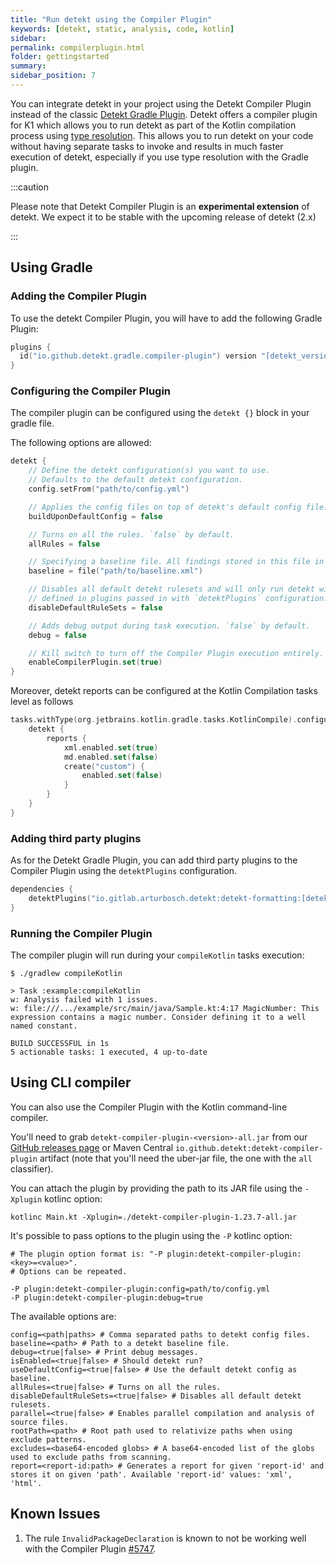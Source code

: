 ```yaml
---
title: "Run detekt using the Compiler Plugin"
keywords: [detekt, static, analysis, code, kotlin]
sidebar:
permalink: compilerplugin.html
folder: gettingstarted
summary:
sidebar_position: 7
---
```


You can integrate detekt in your project using the Detekt Compiler Plugin instead of the classic [Detekt Gradle Plugin](/docs/gettingstarted/gradle). Detekt offers a compiler plugin for K1 which allows you to run detekt as part of the Kotlin compilation process using [type resolution](/docs/gettingstarted/type-resolution). This allows you to run detekt on your code without having separate tasks to invoke and results in much faster execution of detekt, especially if you use type resolution with the Gradle plugin.

:::caution

Please note that Detekt Compiler Plugin is an **experimental extension** of detekt. We expect it to be stable with the upcoming release of detekt (2.x)

:::

## Using Gradle

### Adding the Compiler Plugin

To use the detekt Compiler Plugin, you will have to add the following Gradle Plugin:

```kotlin
plugins {
  id("io.github.detekt.gradle.compiler-plugin") version "[detekt_version]"
}
```

### Configuring the Compiler Plugin

The compiler plugin can be configured using the `detekt {}` block in your gradle file.

The following options are allowed:

```kotlin
detekt {
    // Define the detekt configuration(s) you want to use.
    // Defaults to the default detekt configuration.
    config.setFrom("path/to/config.yml")

    // Applies the config files on top of detekt's default config file. `false` by default.
    buildUponDefaultConfig = false

    // Turns on all the rules. `false` by default.
    allRules = false

    // Specifying a baseline file. All findings stored in this file in subsequent runs of detekt.
    baseline = file("path/to/baseline.xml")

    // Disables all default detekt rulesets and will only run detekt with custom rules
    // defined in plugins passed in with `detektPlugins` configuration. `false` by default.
    disableDefaultRuleSets = false

    // Adds debug output during task execution. `false` by default.
    debug = false

    // Kill switch to turn off the Compiler Plugin execution entirely.
    enableCompilerPlugin.set(true)
}
```

Moreover, detekt reports can be configured at the Kotlin Compilation tasks level as follows

```kotlin
tasks.withType(org.jetbrains.kotlin.gradle.tasks.KotlinCompile).configureEach {
    detekt {
        reports {
            xml.enabled.set(true)
            md.enabled.set(false)
            create("custom") {
                enabled.set(false)
            }
        }
    }
}
```

### Adding third party plugins

As for the Detekt Gradle Plugin, you can add third party plugins to the Compiler Plugin using the `detektPlugins` configuration.

```kotlin
dependencies {
    detektPlugins("io.gitlab.arturbosch.detekt:detekt-formatting:[detekt_version]")
}
```

### Running the Compiler Plugin

The compiler plugin will run during your `compileKotlin` tasks execution:

```shell
$ ./gradlew compileKotlin

> Task :example:compileKotlin
w: Analysis failed with 1 issues.
w: file:///.../example/src/main/java/Sample.kt:4:17 MagicNumber: This expression contains a magic number. Consider defining it to a well named constant.

BUILD SUCCESSFUL in 1s
5 actionable tasks: 1 executed, 4 up-to-date
```

## Using CLI compiler

You can also use the Compiler Plugin with the Kotlin command-line compiler.

You'll need to grab `detekt-compiler-plugin-<version>-all.jar` from our [GitHub releases page](https://github.com/detekt/detekt/releases) or Maven Central `io.github.detekt:detekt-compiler-plugin` artifact (note that you'll need the uber-jar file, the one with the `all` classifier).

You can attach the plugin by providing the path to its JAR file using the `-Xplugin` kotlinc option:

```shell
kotlinc Main.kt -Xplugin=./detekt-compiler-plugin-1.23.7-all.jar
```

It's possible to pass options to the plugin using the `-P` kotlinc option:

```
# The plugin option format is: "-P plugin:detekt-compiler-plugin:<key>=<value>".
# Options can be repeated.

-P plugin:detekt-compiler-plugin:config=path/to/config.yml
-P plugin:detekt-compiler-plugin:debug=true
```

The available options are:

```
config=<path|paths> # Comma separated paths to detekt config files.
baseline=<path> # Path to a detekt baseline file.
debug=<true|false> # Print debug messages.
isEnabled=<true|false> # Should detekt run?
useDefaultConfig=<true|false> # Use the default detekt config as baseline.
allRules=<true|false> # Turns on all the rules.
disableDefaultRuleSets=<true|false> # Disables all default detekt rulesets.
parallel=<true|false> # Enables parallel compilation and analysis of source files.
rootPath=<path> # Root path used to relativize paths when using exclude patterns.
excludes=<base64-encoded globs> # A base64-encoded list of the globs used to exclude paths from scanning.
report=<report-id:path> # Generates a report for given 'report-id' and stores it on given 'path'. Available 'report-id' values: 'xml', 'html'.
```

## Known Issues

1. The rule `InvalidPackageDeclaration` is known to not be working well with the Compiler Plugin [#5747](https://github.com/detekt/detekt/issues/5747).
